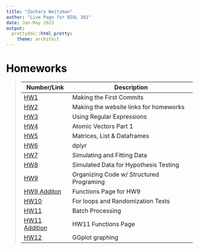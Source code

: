 ```yaml
---
title: "Zachary Weitzman"
author: "Live Page for BIOL 381"
date: Jan-May 2023
output:
  prettydoc::html_pretty:
    theme: architect
---
```

# <span style="color:black">Homeworks</span>

>Number/Link |Description 
>----------- | -----------
> [HW1](HW1.html)|Making the First Commits
> [HW2](HW2.html)|Making the website links for homeworks
> [HW3](HW3.html)|Using Regular Expressions
> [HW4](HW4.html)|Atomic Vectors Part 1
> [HW5](HW5.html)|Matrices, List & Dataframes
> [HW6](HW6.html)|dplyr
> [HW7](HW7 2.html)|Simulating and Fitting Data
> [HW8](HW8.html)|Simulated Data for Hypothesis Testing
> [HW9](HW9.html)|Organizing Code w/ Structured Programing 
> [HW9 Additon](9Functions.html)|Functions Page for HW9
> [HW10](HW10.html)| For loops and Randomization Tests
>[HW11](HW11.html)| Batch Processing
>[HW11 Addition](HW11Functions.html)| HW11 Functions Page
>[HW12](HW12.html)|GGplot graphing

